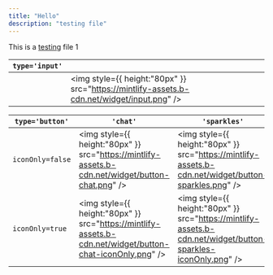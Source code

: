 ```yaml
---
title: "Hello"
description: "testing file"
---
```


This is a [testing](https://google.com) file 1

| `type='input'` |                                                                                                |
| -------------- | ---------------------------------------------------------------------------------------------- |
|                | <img   style={{ height:"80px" }}   src="https://mintlify-assets.b-cdn.net/widget/input.png" /> |

| `type='button'`  | `'chat'`                                                                                                      | `'sparkles'`                                                                                                      | `'mintlify'`                                                                                                      |
| ---------------- | ------------------------------------------------------------------------------------------------------------- | ----------------------------------------------------------------------------------------------------------------- | ----------------------------------------------------------------------------------------------------------------- |
| `iconOnly=false` | <img   style={{ height:"80px" }}   src="https://mintlify-assets.b-cdn.net/widget/button-chat.png" />          | <img   style={{ height:"80px" }}   src="https://mintlify-assets.b-cdn.net/widget/button-sparkles.png" />          | <img   style={{ height:"80px" }}   src="https://mintlify-assets.b-cdn.net/widget/button-mintlify.png" />          |
| `iconOnly=true`  | <img   style={{ height:"80px" }}   src="https://mintlify-assets.b-cdn.net/widget/button-chat-iconOnly.png" /> | <img   style={{ height:"80px" }}   src="https://mintlify-assets.b-cdn.net/widget/button-sparkles-iconOnly.png" /> | <img   style={{ height:"80px" }}   src="https://mintlify-assets.b-cdn.net/widget/button-mintlify-iconOnly.png" /> |